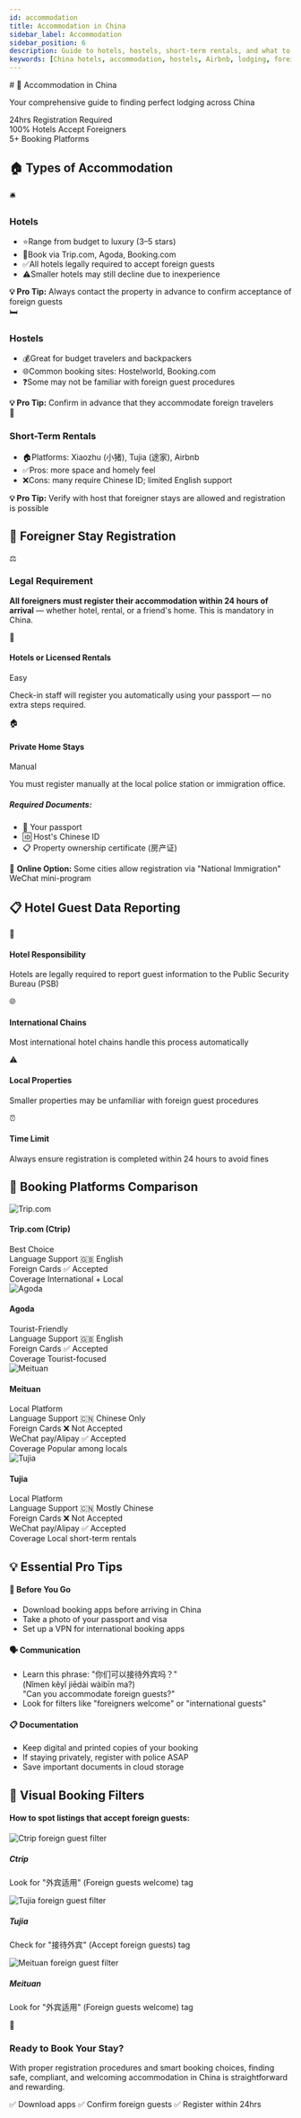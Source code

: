 ```yaml
---
id: accommodation
title: Accommodation in China
sidebar_label: Accommodation
sidebar_position: 6
description: Guide to hotels, hostels, short‑term rentals, and what to expect from lodging in China.
keywords: [China hotels, accommodation, hostels, Airbnb, lodging, foreigner registration, lodging law]
---
```


<div class="hero-banner">
  <div class="hero-content">
    # 🏨 Accommodation in China
    <p class="hero-subtitle">Your comprehensive guide to finding perfect lodging across China</p>
    <div class="hero-stats">
      <div class="stat-item">
        <span class="stat-number">24hrs</span>
        <span class="stat-label">Registration Required</span>
      </div>
      <div class="stat-item">
        <span class="stat-number">100%</span>
        <span class="stat-label">Hotels Accept Foreigners</span>
      </div>
      <div class="stat-item">
        <span class="stat-number">5+</span>
        <span class="stat-label">Booking Platforms</span>
      </div>
    </div>
  </div>
</div>

## 🏠 Types of Accommodation
<div class="accommodation-grid">
  <div class="accommodation-card hotel-card">
    <div class="card-header">
      <span class="card-icon">🛎️</span>
      <h3>Hotels</h3>
    </div>
    <div class="card-content">
      <ul class="feature-list">
        <li><span class="feature-icon">⭐</span>Range from budget to luxury (3–5 stars)</li>
        <li><span class="feature-icon">📱</span>Book via Trip.com, Agoda, Booking.com</li>
        <li><span class="feature-icon">✅</span>All hotels legally required to accept foreign guests</li>
        <li><span class="feature-icon">⚠️</span>Smaller hotels may still decline due to inexperience</li>
      </ul>
      <div class="pro-tip">
        <strong>💡 Pro Tip:</strong> Always contact the property in advance to confirm acceptance of foreign guests
      </div>
    </div>
  </div>
  <div class="accommodation-card hostel-card">
    <div class="card-header">
      <span class="card-icon">🛏️</span>
      <h3>Hostels</h3>
    </div>
    <div class="card-content">
      <ul class="feature-list">
        <li><span class="feature-icon">💰</span>Great for budget travelers and backpackers</li>
        <li><span class="feature-icon">🌐</span>Common booking sites: Hostelworld, Booking.com</li>
        <li><span class="feature-icon">❓</span>Some may not be familiar with foreign guest procedures</li>
      </ul>
      <div class="pro-tip">
        <strong>💡 Pro Tip:</strong> Confirm in advance that they accommodate foreign travelers
      </div>
    </div>
  </div>
  <div class="accommodation-card rental-card">
    <div class="card-header">
      <span class="card-icon">🏢</span>
      <h3>Short-Term Rentals</h3>
    </div>
    <div class="card-content">
      <ul class="feature-list">
        <li><span class="feature-icon">🏠</span>Platforms: Xiaozhu (小猪), Tujia (途家), Airbnb</li>
        <li><span class="feature-icon">✅</span>Pros: more space and homely feel</li>
        <li><span class="feature-icon">❌</span>Cons: many require Chinese ID; limited English support</li>
      </ul>
      <div class="pro-tip">
        <strong>💡 Pro Tip:</strong> Verify with host that foreigner stays are allowed and registration is possible
      </div>
    </div>
  </div>
</div>

## 🛂 Foreigner Stay Registration
<div class="registration-section">
  <div class="legal-requirement">
    <div class="requirement-icon">⚖️</div>
    <div class="requirement-content">
      <h3>Legal Requirement</h3>
      <p><strong>All foreigners must register their accommodation within 24 hours of arrival</strong> — whether hotel, rental, or a friend's home. This is mandatory in China.</p>
    </div>
  </div>
  <div class="registration-options">
    <div class="option-card automatic">
      <div class="option-header">
        <span class="option-icon">🏨</span>
        <h4>Hotels or Licensed Rentals</h4>
        <span class="difficulty-badge easy">Easy</span>
      </div>
      <p>Check-in staff will register you automatically using your passport — no extra steps required.</p>
    </div>
<div class="option-card manual">
  <div class="option-header">
    <span class="option-icon">🏠</span>
    <h4>Private Home Stays</h4>
    <span class="difficulty-badge moderate">Manual</span>
  </div>
  <p>You must register manually at the local police station or immigration office.</p>
  <div class="required-docs">
    <h5>Required Documents:</h5>
    <ul>
      <li>📖 Your passport</li>
      <li>🆔 Host's Chinese ID</li>
      <li>📋 Property ownership certificate (房产证)</li>
    </ul>
  </div>
  <div class="online-option">
    <span class="online-icon">📱</span>
    <strong>Online Option:</strong> Some cities allow registration via "National Immigration" WeChat mini-program
  </div>
</div>
  </div>
</div>

## 📋 Hotel Guest Data Reporting
<div class="info-section">
  <div class="info-grid">
    <div class="info-item">
      <span class="info-icon">🏢</span>
      <h4>Hotel Responsibility</h4>
      <p>Hotels are legally required to report guest information to the Public Security Bureau (PSB)</p>
    </div>
    <div class="info-item">
      <span class="info-icon">🌐</span>
      <h4>International Chains</h4>
      <p>Most international hotel chains handle this process automatically</p>
    </div>
    <div class="info-item">
      <span class="info-icon">⚠️</span>
      <h4>Local Properties</h4>
      <p>Smaller properties may be unfamiliar with foreign guest procedures</p>
    </div>
    <div class="info-item">
      <span class="info-icon">⏰</span>
      <h4>Time Limit</h4>
      <p>Always ensure registration is completed within 24 hours to avoid fines</p>
    </div>
  </div>
</div>

## 🔎 Booking Platforms Comparison
<div class="platform-comparison">
  <div class="platform-card recommended">
    <div class="platform-header">
      <img src="/img/accommodation/ctrip.png" alt="Trip.com" class="platform-logo" />
      <div class="platform-info">
        <h4>Trip.com (Ctrip)</h4>
        <span class="platform-badge best">Best Choice</span>
      </div>
    </div>
    <div class="platform-features">
      <div class="feature-row">
        <span class="feature-label">Language Support</span>
        <span class="feature-value english">🇬🇧 English</span>
      </div>
      <div class="feature-row">
        <span class="feature-label">Foreign Cards</span>
        <span class="feature-value accepted">✅ Accepted</span>
      </div>
      <div class="feature-row">
        <span class="feature-label">Coverage</span>
        <span class="feature-value">International + Local</span>
      </div>
    </div>
  </div>
  <div class="platform-card">
    <div class="platform-header">
      <img src="/img/accommodation/agoda.png" alt="Agoda" class="platform-logo" />
      <div class="platform-info">
        <h4>Agoda</h4>
        <span class="platform-badge good">Tourist-Friendly</span>
      </div>
    </div>
    <div class="platform-features">
      <div class="feature-row">
        <span class="feature-label">Language Support</span>
        <span class="feature-value english">🇬🇧 English</span>
      </div>
      <div class="feature-row">
        <span class="feature-label">Foreign Cards</span>
        <span class="feature-value accepted">✅ Accepted</span>
      </div>
      <div class="feature-row">
        <span class="feature-label">Coverage</span>
        <span class="feature-value">Tourist-focused</span>
      </div>
    </div>
  </div>
    <div class="platform-card">
    <div class="platform-header">
      <img src="/img/accommodation/meituan.png" alt="Meituan" class="platform-logo" />
      <div class="platform-info">
        <h4>Meituan</h4>
        <span class="platform-badge local">Local Platform</span>
      </div>
    </div>
    <div class="platform-features">
      <div class="feature-row">
        <span class="feature-label">Language Support</span>
        <span class="feature-value chinese">🇨🇳 Chinese Only</span>
      </div>
      <div class="feature-row">
        <span class="feature-label">Foreign Cards</span>
        <span class="feature-value declined">❌ Not Accepted</span>
      </div>
      <div class="feature-row">
        <span class="feature-label">WeChat pay/Alipay</span>
        <span class="feature-value accepted">✅ Accepted</span>
      </div>
      <div class="feature-row">
        <span class="feature-label">Coverage</span>
        <span class="feature-value">Popular among locals</span>
      </div>
    </div>
  </div>
  <div class="platform-card">
    <div class="platform-header">
      <img src="/img/accommodation/tujia.jpg" alt="Tujia" class="platform-logo" />
      <div class="platform-info">
        <h4>Tujia</h4>
        <span class="platform-badge local">Local Platform</span>
      </div>
    </div>
    <div class="platform-features">
      <div class="feature-row">
        <span class="feature-label">Language Support</span>
        <span class="feature-value chinese">🇨🇳 Mostly Chinese</span>
      </div>
      <div class="feature-row">
        <span class="feature-label">Foreign Cards</span>
        <span class="feature-value declined">❌ Not Accepted</span>
      </div>
      <div class="feature-row">
        <span class="feature-label">WeChat pay/Alipay</span>
        <span class="feature-value accepted">✅ Accepted</span>
      </div>
      <div class="feature-row">
        <span class="feature-label">Coverage</span>
        <span class="feature-value">Local short-term rentals</span>
      </div>
    </div>
  </div>
</div>

## 💡 Essential Pro Tips
<div class="tips-container">
  <div class="tip-category">
    <h4>🚀 Before You Go</h4>
    <ul class="tips-list">
      <li>Download booking apps before arriving in China</li>
      <li>Take a photo of your passport and visa</li>
      <li>Set up a VPN for international booking apps</li>
    </ul>
  </div>
  <div class="tip-category">
    <h4>🗣️ Communication</h4>
    <ul class="tips-list">
      <li>Learn this phrase: <span class="chinese-phrase">"你们可以接待外宾吗？"</span><br/>
          <span class="pinyin">(Nǐmen kěyǐ jiēdài wàibīn ma?)</span><br/>
          <span class="translation">"Can you accommodate foreign guests?"</span></li>
      <li>Look for filters like "foreigners welcome" or "international guests"</li>
    </ul>
  </div>
  <div class="tip-category">
    <h4>📋 Documentation</h4>
    <ul class="tips-list">
      <li>Keep digital and printed copies of your booking</li>
      <li>If staying privately, register with police ASAP</li>
      <li>Save important documents in cloud storage</li>
    </ul>
  </div>
</div>

## 🧭 Visual Booking Filters
<div class="filter-guide">
  <h4>How to spot listings that accept foreign guests:</h4>
  <div class="screenshot-gallery">
    <div class="screenshot-item">
      <img src="/img/accommodation/accom-01.png" alt="Ctrip foreign guest filter" />
      <div class="screenshot-caption">
        <h5>Ctrip</h5>
        <p>Look for "外宾适用" (Foreign guests welcome) tag</p>
      </div>
    </div>
    <div class="screenshot-item">
      <img src="/img/accommodation/accom-02.png" alt="Tujia foreign guest filter" />
      <div class="screenshot-caption">
        <h5>Tujia</h5>
        <p>Check for "接待外宾" (Accept foreign guests) tag</p>
      </div>
    </div>
    <div class="screenshot-item">
      <img src="/img/accommodation/accom-03.png" alt="Meituan foreign guest filter" />
      <div class="screenshot-caption">
        <h5>Meituan</h5>
        <p>Look for "外宾适用" (Foreign guests welcome) tag</p>
      </div>
    </div>
  </div>
</div>

<div class="conclusion-banner">
  <div class="conclusion-icon">🧳</div>
  <div class="conclusion-content">
    <h3>Ready to Book Your Stay?</h3>
    <p>With proper registration procedures and smart booking choices, finding safe, compliant, and welcoming accommodation in China is straightforward and rewarding.</p>
    <div class="quick-checklist">
      <span class="checklist-item">✅ Download apps</span>
      <span class="checklist-item">✅ Confirm foreign guests</span>
      <span class="checklist-item">✅ Register within 24hrs</span>
    </div>
  </div>
</div>